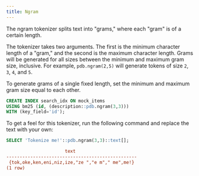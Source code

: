 ```yaml
---
title: Ngram
---
```


The ngram tokenizer splits text into "grams," where each "gram" is of a certain length.

The tokenizer takes two arguments. The first is the minimum character length of a "gram," and the second is the maximum character length. Grams will be generated for all sizes between
the minimum and maximum gram size, inclusive. For example, `pdb.ngram(2,5)` will generate tokens of size `2`, `3`, `4`, and `5`.

To generate grams of a single fixed length, set the minimum and maximum gram size equal to each other.

```sql
CREATE INDEX search_idx ON mock_items
USING bm25 (id, (description::pdb.ngram(3,3)))
WITH (key_field='id');
```

To get a feel for this tokenizer, run the following command and replace the text with your own:

```sql
SELECT 'Tokenize me!'::pdb.ngram(3,3)::text[];
```

```ini Expected Response
                      text
-------------------------------------------------
 {tok,oke,ken,eni,niz,ize,"ze ","e m"," me",me!}
(1 row)
```
